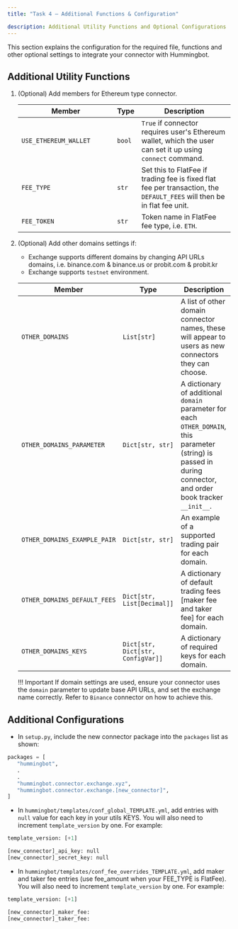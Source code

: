 ```yaml
---
title: "Task 4 — Additional Functions & Configuration"

description: Additional Utility Functions and Optional Configurations
---
```


This section explains the configuration for the required file, functions and other optional settings to integrate your connector with Hummingbot.

## Additional Utility Functions

1. (Optional) Add members for Ethereum type connector.

   | Member<div style="width:200px"/> | Type   | Description                                                                                                             |
   | -------------------------------- | ------ | ----------------------------------------------------------------------------------------------------------------------- |
   | `USE_ETHEREUM_WALLET`            | `bool` | `True` if connector requires user's Ethereum wallet, which the user can set it up using `connect` command.              |
   | `FEE_TYPE`                       | `str`  | Set this to FlatFee if trading fee is fixed flat fee per transaction, the `DEFAULT_FEES` will then be in flat fee unit. |
   | `FEE_TOKEN`                      | `str`  | Token name in FlatFee fee type, i.e. `ETH`.                                                                             |

2. (Optional) Add other domains settings if:

   - Exchange supports different domains by changing API URLs domains, i.e. binance.com & binance.us or probit.com & probit.kr
   - Exchange supports `testnet` environment.

   | Member<div style="width:200px"/> | Type                              | Description                                                                                                                                                      |
   | -------------------------------- | --------------------------------- | ---------------------------------------------------------------------------------------------------------------------------------------------------------------- |
   | `OTHER_DOMAINS`                  | `List[str]`                       | A list of other domain connector names, these will appear to users as new connectors they can choose.                                                            |
   | `OTHER_DOMAINS_PARAMETER`        | `Dict[str, str]`                  | A dictionary of additional `domain` parameter for each `OTHER_DOMAIN`, this parameter (string) is passed in during connector, and order book tracker `__init__`. |
   | `OTHER_DOMAINS_EXAMPLE_PAIR`     | `Dict[str, str]`                  | An example of a supported trading pair for each domain.                                                                                                          |
   | `OTHER_DOMAINS_DEFAULT_FEES`     | `Dict[str, List[Decimal]]`        | A dictionary of default trading fees \[maker fee and taker fee] for each domain.                                                                                 |
   | `OTHER_DOMAINS_KEYS`             | `Dict[str, Dict[str, ConfigVar]]` | A dictionary of required keys for each domain.                                                                                                                   |

   !!! Important
   If domain settings are used, ensure your connector uses the `domain` parameter to update base API URLs, and set the exchange name correctly. Refer to `Binance` connector on how to achieve this.

## Additional Configurations

- In `setup.py`, include the new connector package into the `packages` list as shown:

```python
packages = [
   "hummingbot",
   .
   .
   "hummingbot.connector.exchange.xyz",
   "hummingbot.connector.exchange.[new_connector]",
]
```

- In `hummingbot/templates/conf_global_TEMPLATE.yml`, add entries with `null` value for each key in your utils KEYS.
  You will also need to increment `template_version` by one. For example:

```python
template_version: [+1]

[new_connector]_api_key: null
[new_connector]_secret_key: null
```

- In `hummingbot/templates/conf_fee_overrides_TEMPLATE.yml`, add maker and taker fee entries (use fee_amount when your FEE_TYPE is FlatFee).
  You will also need to increment `template_version` by one. For example:

```python
template_version: [+1]

[new_connector]_maker_fee:
[new_connector]_taker_fee:
```

